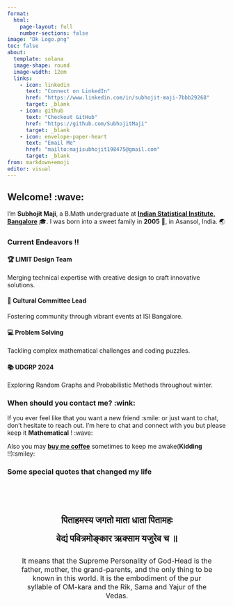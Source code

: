 ```yaml
---
format: 
  html:
    page-layout: full
    number-sections: false
image: "Dk Logo.png" 
toc: false
about:
  template: solana
  image-shape: round
  image-width: 12em
  links:
    - icon: linkedin
      text: "Connect on LinkedIn"
      href: "https://www.linkedin.com/in/subhojit-maji-7bbb29268"
      target: _blank 
    - icon: github
      text: "Checkout GitHub"
      href: "https://github.com/SubhojitMaji"
      target: _blank
    - icon: envelope-paper-heart
      text: "Email Me"
      href: "mailto:majisubhojit198475@gmail.com"
      target: _blank
from: markdown+emoji
editor: visual
---
```


:::{.content-container .fade-in}

## Welcome! :wave: {.section-title}

I'm **Subhojit Maji**, a B.Math undergraduate at [**Indian Statistical Institute, Bangalore**](https://www.isibang.ac.in/) 🎓. I was born into a sweet family in **2005** 🍼, in Asansol, India. 🌏 

:::{.callout-note appearance="minimal" collapse="true"}
### Current Endeavors !!

:::{.grid-auto}

::: {.highlight-card .fade-in}
#### 🏆 LIMIT Design Team
Merging technical expertise with creative design to craft innovative solutions.
:::

::: {.highlight-card .fade-in}
#### 👥 Cultural Committee Lead
Fostering community through vibrant events at ISI Bangalore.
:::

::: {.highlight-card .fade-in}
#### 💻 Problem Solving
Tackling complex mathematical challenges and coding puzzles.
:::

::: {.highlight-card .fade-in}
#### 📚 UDGRP 2024
Exploring Random Graphs and Probabilistic Methods throughout winter.
:::

:::

### When should you contact me? :wink: 

If you ever feel like that you want a new friend :smile: or just want to chat, don't hesitate to reach out. I'm here to chat and connect with you but please keep it **Mathematical** ! :wave:

Also you may [**buy me coffee**](https://buymeacoffee.com/subhojitmaji) sometimes to keep me awake(**Kidding **!!):smiley:

### Some special quotes that changed my life

<div style="background-color: var(--surface-200); padding: 2em; border-radius: 8px; margin: 2rem 0; font-family: var(--font-serif); font-style: bold; color: var(--primary-800);">
  <p style="font-size: 1.3rem; line-height: 2; text-align: center;">
    <strong>पिताहमस्य जगतो माता धाता पितामहः<br>
    वेद्यं पवित्रमोङ्कार ऋक्साम यजुरेव च ॥</strong>
  </p>
  <p style="font-size: 1rem; text-align: center; color: var(--primary-700);">
    It means that the Supreme Personality of God-Head is the father, mother, the grand-parents, and the only thing to be known in this world. It is the embodiment of the pur syllable of OM-kara and the Rik, Sama and Yajur of the Vedas.
  </p>
</div>
:::
:::